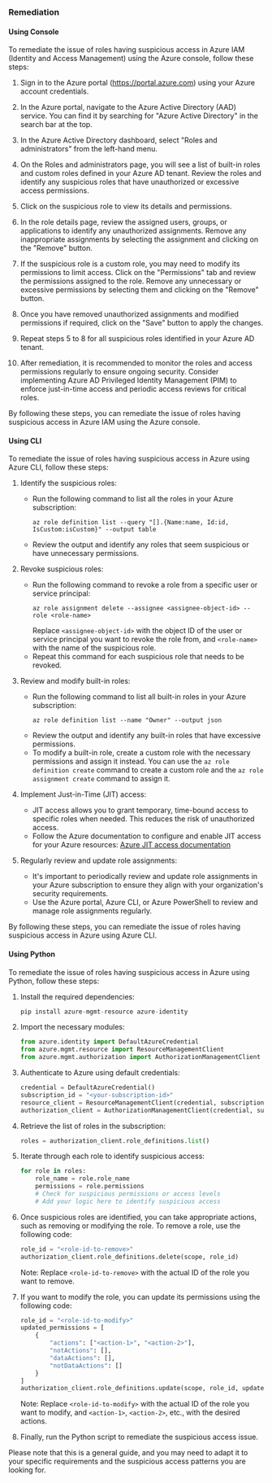 ### Remediation

#### Using Console

To remediate the issue of roles having suspicious access in Azure IAM (Identity and Access Management) using the Azure console, follow these steps:

1. Sign in to the Azure portal (https://portal.azure.com) using your Azure account credentials.

2. In the Azure portal, navigate to the Azure Active Directory (AAD) service. You can find it by searching for "Azure Active Directory" in the search bar at the top.

3. In the Azure Active Directory dashboard, select "Roles and administrators" from the left-hand menu.

4. On the Roles and administrators page, you will see a list of built-in roles and custom roles defined in your Azure AD tenant. Review the roles and identify any suspicious roles that have unauthorized or excessive access permissions.

5. Click on the suspicious role to view its details and permissions.

6. In the role details page, review the assigned users, groups, or applications to identify any unauthorized assignments. Remove any inappropriate assignments by selecting the assignment and clicking on the "Remove" button.

7. If the suspicious role is a custom role, you may need to modify its permissions to limit access. Click on the "Permissions" tab and review the permissions assigned to the role. Remove any unnecessary or excessive permissions by selecting them and clicking on the "Remove" button.

8. Once you have removed unauthorized assignments and modified permissions if required, click on the "Save" button to apply the changes.

9. Repeat steps 5 to 8 for all suspicious roles identified in your Azure AD tenant.

10. After remediation, it is recommended to monitor the roles and access permissions regularly to ensure ongoing security. Consider implementing Azure AD Privileged Identity Management (PIM) to enforce just-in-time access and periodic access reviews for critical roles.

By following these steps, you can remediate the issue of roles having suspicious access in Azure IAM using the Azure console.

#### Using CLI

To remediate the issue of roles having suspicious access in Azure using Azure CLI, follow these steps:

1. Identify the suspicious roles:
   - Run the following command to list all the roles in your Azure subscription:
     ```
     az role definition list --query "[].{Name:name, Id:id, IsCustom:isCustom}" --output table
     ```
   - Review the output and identify any roles that seem suspicious or have unnecessary permissions.

2. Revoke suspicious roles:
   - Run the following command to revoke a role from a specific user or service principal:
     ```
     az role assignment delete --assignee <assignee-object-id> --role <role-name>
     ```
     Replace `<assignee-object-id>` with the object ID of the user or service principal you want to revoke the role from, and `<role-name>` with the name of the suspicious role.
   - Repeat this command for each suspicious role that needs to be revoked.

3. Review and modify built-in roles:
   - Run the following command to list all built-in roles in your Azure subscription:
     ```
     az role definition list --name "Owner" --output json
     ```
   - Review the output and identify any built-in roles that have excessive permissions.
   - To modify a built-in role, create a custom role with the necessary permissions and assign it instead. You can use the `az role definition create` command to create a custom role and the `az role assignment create` command to assign it.

4. Implement Just-in-Time (JIT) access:
   - JIT access allows you to grant temporary, time-bound access to specific roles when needed. This reduces the risk of unauthorized access.
   - Follow the Azure documentation to configure and enable JIT access for your Azure resources: [Azure JIT access documentation](https://docs.microsoft.com/en-us/azure/security-center/security-center-just-in-time)

5. Regularly review and update role assignments:
   - It's important to periodically review and update role assignments in your Azure subscription to ensure they align with your organization's security requirements.
   - Use the Azure portal, Azure CLI, or Azure PowerShell to review and manage role assignments regularly.

By following these steps, you can remediate the issue of roles having suspicious access in Azure using Azure CLI.

#### Using Python

To remediate the issue of roles having suspicious access in Azure using Python, follow these steps:

1. Install the required dependencies:
   ```python
   pip install azure-mgmt-resource azure-identity
   ```

2. Import the necessary modules:
   ```python
   from azure.identity import DefaultAzureCredential
   from azure.mgmt.resource import ResourceManagementClient
   from azure.mgmt.authorization import AuthorizationManagementClient
   ```

3. Authenticate to Azure using default credentials:
   ```python
   credential = DefaultAzureCredential()
   subscription_id = "<your-subscription-id>"
   resource_client = ResourceManagementClient(credential, subscription_id)
   authorization_client = AuthorizationManagementClient(credential, subscription_id)
   ```

4. Retrieve the list of roles in the subscription:
   ```python
   roles = authorization_client.role_definitions.list()
   ```

5. Iterate through each role to identify suspicious access:
   ```python
   for role in roles:
       role_name = role.role_name
       permissions = role.permissions
       # Check for suspicious permissions or access levels
       # Add your logic here to identify suspicious access
   ```

6. Once suspicious roles are identified, you can take appropriate actions, such as removing or modifying the role. To remove a role, use the following code:
   ```python
   role_id = "<role-id-to-remove>"
   authorization_client.role_definitions.delete(scope, role_id)
   ```

   Note: Replace `<role-id-to-remove>` with the actual ID of the role you want to remove.

7. If you want to modify the role, you can update its permissions using the following code:
   ```python
   role_id = "<role-id-to-modify>"
   updated_permissions = [
       {
           "actions": ["<action-1>", "<action-2>"],
           "notActions": [],
           "dataActions": [],
           "notDataActions": []
       }
   ]
   authorization_client.role_definitions.update(scope, role_id, updated_permissions)
   ```

   Note: Replace `<role-id-to-modify>` with the actual ID of the role you want to modify, and `<action-1>`, `<action-2>`, etc., with the desired actions.

8. Finally, run the Python script to remediate the suspicious access issue.

Please note that this is a general guide, and you may need to adapt it to your specific requirements and the suspicious access patterns you are looking for.

